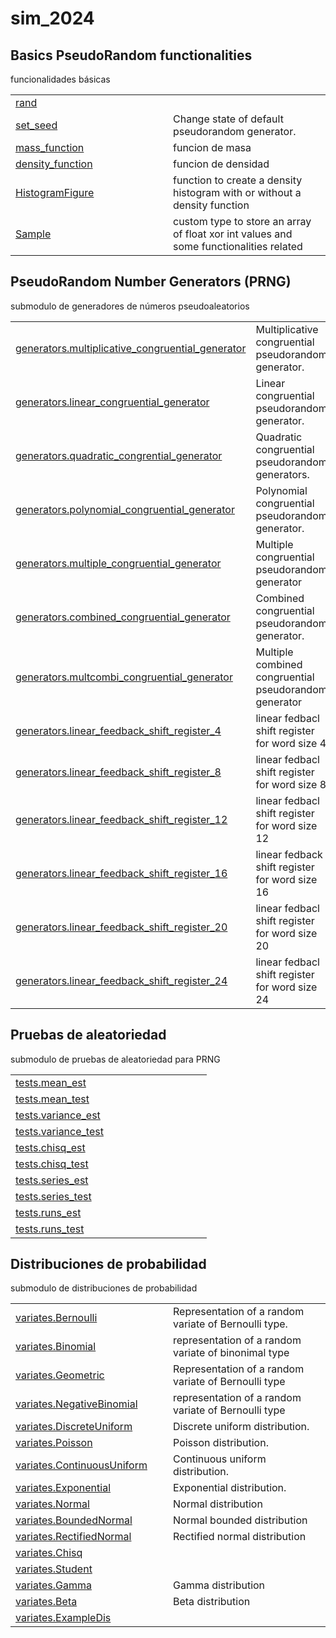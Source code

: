 # sim_2024 {.doc .doc-index}

## Basics PseudoRandom functionalities

funcionalidades básicas

| | |
| --- | --- |
| [rand](rand.qmd#sim_2024.rand) |  |
| [set_seed](set_seed.qmd#sim_2024.set_seed) | Change state of default pseudorandom generator. |
| [mass_function](mass_function.qmd#sim_2024.mass_function) | funcion de masa |
| [density_function](density_function.qmd#sim_2024.density_function) | funcion de densidad |
| [HistogramFigure](HistogramFigure.qmd#sim_2024.HistogramFigure) | function to create a density histogram with or without a density function |
| [Sample](Sample.qmd#sim_2024.Sample) | custom type to store an array of float xor int values and some functionalities related |

## PseudoRandom Number Generators (PRNG)

submodulo de generadores de números pseudoaleatorios

| | |
| --- | --- |
| [generators.multiplicative_congruential_generator](generators.multiplicative_congruential_generator.qmd#sim_2024.generators.multiplicative_congruential_generator) | Multiplicative congruential  pseudorandom generator. |
| [generators.linear_congruential_generator](generators.linear_congruential_generator.qmd#sim_2024.generators.linear_congruential_generator) | Linear congruential pseudorandom generator. |
| [generators.quadratic_congrential_generator](generators.quadratic_congrential_generator.qmd#sim_2024.generators.quadratic_congrential_generator) | Quadratic congruential pseudorandom generators. |
| [generators.polynomial_congruential_generator](generators.polynomial_congruential_generator.qmd#sim_2024.generators.polynomial_congruential_generator) | Polynomial congruential pseudorandom generator. |
| [generators.multiple_congruential_generator](generators.multiple_congruential_generator.qmd#sim_2024.generators.multiple_congruential_generator) | Multiple congruential pseudorandom generator |
| [generators.combined_congruential_generator](generators.combined_congruential_generator.qmd#sim_2024.generators.combined_congruential_generator) | Combined congruential pseudorandom generator. |
| [generators.multcombi_congruential_generator](generators.multcombi_congruential_generator.qmd#sim_2024.generators.multcombi_congruential_generator) | Multiple combined congruential pseudorandom generator |
| [generators.linear_feedback_shift_register_4](generators.linear_feedback_shift_register_4.qmd#sim_2024.generators.linear_feedback_shift_register_4) | linear fedbacl shift register for word size 4 |
| [generators.linear_feedback_shift_register_8](generators.linear_feedback_shift_register_8.qmd#sim_2024.generators.linear_feedback_shift_register_8) | linear fedbacl shift register for word size 8 |
| [generators.linear_feedback_shift_register_12](generators.linear_feedback_shift_register_12.qmd#sim_2024.generators.linear_feedback_shift_register_12) | linear fedbacl shift register for word size 12 |
| [generators.linear_feedback_shift_register_16](generators.linear_feedback_shift_register_16.qmd#sim_2024.generators.linear_feedback_shift_register_16) | linear fedback shift register for word size 16 |
| [generators.linear_feedback_shift_register_20](generators.linear_feedback_shift_register_20.qmd#sim_2024.generators.linear_feedback_shift_register_20) | linear fedbacl shift register for word size 20 |
| [generators.linear_feedback_shift_register_24](generators.linear_feedback_shift_register_24.qmd#sim_2024.generators.linear_feedback_shift_register_24) | linear fedbacl shift register for word size 24 |

## Pruebas de aleatoriedad

submodulo de pruebas de aleatoriedad para PRNG

| | |
| --- | --- |
| [tests.mean_est](tests.mean_est.qmd#sim_2024.tests.mean_est) |  |
| [tests.mean_test](tests.mean_test.qmd#sim_2024.tests.mean_test) |  |
| [tests.variance_est](tests.variance_est.qmd#sim_2024.tests.variance_est) |  |
| [tests.variance_test](tests.variance_test.qmd#sim_2024.tests.variance_test) |  |
| [tests.chisq_est](tests.chisq_est.qmd#sim_2024.tests.chisq_est) |  |
| [tests.chisq_test](tests.chisq_test.qmd#sim_2024.tests.chisq_test) |  |
| [tests.series_est](tests.series_est.qmd#sim_2024.tests.series_est) |  |
| [tests.series_test](tests.series_test.qmd#sim_2024.tests.series_test) |  |
| [tests.runs_est](tests.runs_est.qmd#sim_2024.tests.runs_est) |  |
| [tests.runs_test](tests.runs_test.qmd#sim_2024.tests.runs_test) |  |

## Distribuciones de probabilidad

submodulo de distribuciones de probabilidad

| | |
| --- | --- |
| [variates.Bernoulli](variates.Bernoulli.qmd#sim_2024.variates.Bernoulli) | Representation of a random variate of Bernoulli type. |
| [variates.Binomial](variates.Binomial.qmd#sim_2024.variates.Binomial) | representation of a random variate of binonimal type |
| [variates.Geometric](variates.Geometric.qmd#sim_2024.variates.Geometric) | Representation of a random variate of Bernoulli type |
| [variates.NegativeBinomial](variates.NegativeBinomial.qmd#sim_2024.variates.NegativeBinomial) | representation of a random variate of Bernoulli type |
| [variates.DiscreteUniform](variates.DiscreteUniform.qmd#sim_2024.variates.DiscreteUniform) | Discrete uniform distribution. |
| [variates.Poisson](variates.Poisson.qmd#sim_2024.variates.Poisson) | Poisson distribution. |
| [variates.ContinuousUniform](variates.ContinuousUniform.qmd#sim_2024.variates.ContinuousUniform) | Continuous uniform distribution. |
| [variates.Exponential](variates.Exponential.qmd#sim_2024.variates.Exponential) | Exponential distribution. |
| [variates.Normal](variates.Normal.qmd#sim_2024.variates.Normal) | Normal distribution |
| [variates.BoundedNormal](variates.BoundedNormal.qmd#sim_2024.variates.BoundedNormal) | Normal bounded distribution |
| [variates.RectifiedNormal](variates.RectifiedNormal.qmd#sim_2024.variates.RectifiedNormal) | Rectified normal distribution |
| [variates.Chisq](variates.Chisq.qmd#sim_2024.variates.Chisq) |  |
| [variates.Student](variates.Student.qmd#sim_2024.variates.Student) |  |
| [variates.Gamma](variates.Gamma.qmd#sim_2024.variates.Gamma) | Gamma distribution |
| [variates.Beta](variates.Beta.qmd#sim_2024.variates.Beta) | Beta distribution |
| [variates.ExampleDis](variates.ExampleDis.qmd#sim_2024.variates.ExampleDis) |  |